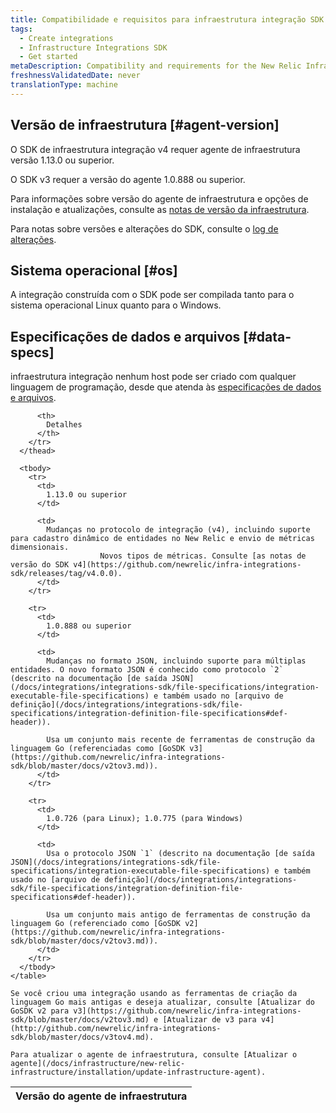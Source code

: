 ```yaml
---
title: Compatibilidade e requisitos para infraestrutura integração SDK
tags:
  - Create integrations
  - Infrastructure Integrations SDK
  - Get started
metaDescription: Compatibility and requirements for the New Relic Infrastructure Integration SDK.
freshnessValidatedDate: never
translationType: machine
---
```


## Versão de infraestrutura [#agent-version]

O SDK de infraestrutura integração v4 requer agente de infraestrutura versão 1.13.0 ou superior.

O SDK v3 requer a versão do agente 1.0.888 ou superior.

Para informações sobre versão do agente de infraestrutura e opções de instalação e atualizações, consulte as [notas de versão da infraestrutura](/docs/release-notes/infrastructure-release-notes/infrastructure-agent-release-notes).

Para notas sobre versões e alterações do SDK, consulte o [log de alterações](#change-log).

## Sistema operacional [#os]

A integração construída com o SDK pode ser compilada tanto para o sistema operacional Linux quanto para o Windows.

## Especificações de dados e arquivos [#data-specs]

infraestrutura integração nenhum host pode ser criado com qualquer linguagem de programação, desde que atenda às [especificações de dados e arquivos](/docs/infrastructure/integrations-sdk/get-started/create-activate-infrastructure-integration).

<CollapserGroup>
  <Collapser
    id="change-log"
    title="Mudanças na versão do SDK"
  >
    <table>
      <thead>
        <tr>
          <th style={{ width: "200px" }}>
            Versão do agente de infraestrutura
          </th>

          <th>
            Detalhes
          </th>
        </tr>
      </thead>

      <tbody>
        <tr>
          <td>
            1.13.0 ou superior
          </td>

          <td>
            Mudanças no protocolo de integração (v4), incluindo suporte para cadastro dinâmico de entidades no New Relic e envio de métricas dimensionais.  
                        Novos tipos de métricas. Consulte [as notas de versão do SDK v4](https://github.com/newrelic/infra-integrations-sdk/releases/tag/v4.0.0).
          </td>
        </tr>

        <tr>
          <td>
            1.0.888 ou superior
          </td>

          <td>
            Mudanças no formato JSON, incluindo suporte para múltiplas entidades. O novo formato JSON é conhecido como protocolo `2` (descrito na documentação [de saída JSON](/docs/integrations/integrations-sdk/file-specifications/integration-executable-file-specifications) e também usado no [arquivo de definição](/docs/integrations/integrations-sdk/file-specifications/integration-definition-file-specifications#def-header)).

            Usa um conjunto mais recente de ferramentas de construção da linguagem Go (referenciadas como [GoSDK v3](https://github.com/newrelic/infra-integrations-sdk/blob/master/docs/v2tov3.md)).
          </td>
        </tr>

        <tr>
          <td>
            1.0.726 (para Linux); 1.0.775 (para Windows)
          </td>

          <td>
            Usa o protocolo JSON `1` (descrito na documentação [de saída JSON](/docs/integrations/integrations-sdk/file-specifications/integration-executable-file-specifications) e também usado no [arquivo de definição](/docs/integrations/integrations-sdk/file-specifications/integration-definition-file-specifications#def-header)).

            Usa um conjunto mais antigo de ferramentas de construção da linguagem Go (referenciado como [GoSDK v2](https://github.com/newrelic/infra-integrations-sdk/blob/master/docs/v2tov3.md)).
          </td>
        </tr>
      </tbody>
    </table>

    Se você criou uma integração usando as ferramentas de criação da linguagem Go mais antigas e deseja atualizar, consulte [Atualizar do GoSDK v2 para v3](https://github.com/newrelic/infra-integrations-sdk/blob/master/docs/v2tov3.md) e [Atualizar de v3 para v4](http://github.com/newrelic/infra-integrations-sdk/blob/master/docs/v3tov4.md).

    Para atualizar o agente de infraestrutura, consulte [Atualizar o agente](/docs/infrastructure/new-relic-infrastructure/installation/update-infrastructure-agent).
  </Collapser>
</CollapserGroup>
